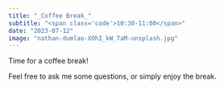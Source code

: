 ```yaml
---
title: "_Coffee Break_"
subtitle: "<span class='code'>10:30-11:00</span>"
date: "2023-07-12"
image: "nathan-dumlao-XOhI_kW_TaM-unsplash.jpg"
---
```


Time for a coffee break! 

Feel free to ask me some questions, or simply enjoy the break.